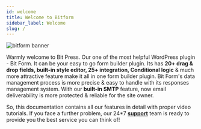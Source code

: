 ```yaml
---
id: welcome
title: Welcome to Bitform
sidebar_label: Welcome
slug: /
---
```



<Image src="../static/img/banner_bitform" w="500" alt="bitform banner"/>

Warmly welcome to Bit Press. Our one of the most helpful WordPress plugin - Bit Form. It 
can be your easy to go form builder plugin. Its has **20+ drag & drop fields, built-in style 
editor, 25+ integration, Conditional logic** & much more attractive feature make it all in one 
form builder plugin. Bit Form's data management process is more precise & easy to handle with 
its responses management system. With our **built-in SMTP** feature, now email deliverability is 
more protected  & reliable for the site owner.
 
So, this documentation contains all our features in detail with proper video tutorials. 
If you face a further problem, our 24*7 **<a href="mailto:support@bitpress.pro">support</a>** team is ready to provide you the best service you can think of!